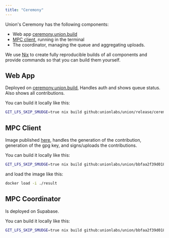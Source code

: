 ```yaml
---
title: "Ceremony"
---
```


Union's Ceremony has the following components:

- Web app [ceremony.union.build](https://ceremony.union.build)
- [MPC client](https://github.com/unionlabs/union/pkgs/container/union%2Fmpc-client), running in the terminal 
- The coordinator, managing the queue and aggregating uploads.

We use [Nix](https://nixos.org) to create fully reproducible builds of all components and provide commands so that you can build them yourself.

## Web App

Deployed on [ceremony.union.build](https://ceremony.union.build), Handles auth and shows queue status. Also shows all contributions.

You can build it locally like this:

```sh
GIT_LFS_SKIP_SMUDGE=true nix build github:unionlabs/union/release/ceremony#ceremony
```

## MPC Client

Image published [here](https://github.com/unionlabs/union/pkgs/container/union%2Fmpc-client), handles the generation of the contribution, generation of the gpg key, and signs/uploads the contributions.

You can build it locally like this:

```sh
GIT_LFS_SKIP_SMUDGE=true nix build github:unionlabs/union/bbfaa2f39d0183c2fd6c1d2505fad6c64ddb39e1#packages.x86_64-linux.mpc-client -L
```

and load the image like this:

```sh
docker load -i ./result
```

## MPC Coordinator

Is deployed on Supabase. 


You can build it locally like this:

```sh
GIT_LFS_SKIP_SMUDGE=true nix build github:unionlabs/union/bbfaa2f39d0183c2fd6c1d2505fad6c64ddb39e1#packages.x86_64-linux.mpc-coordinator -L
```



